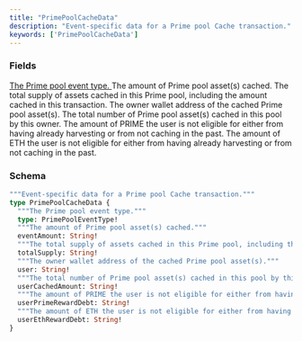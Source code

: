 ```yaml
---
title: "PrimePoolCacheData"
description: "Event-specific data for a Prime pool Cache transaction."
keywords: ['PrimePoolCacheData']
---
```


### Fields

<a href="/api-reference/types/primepooleventtype">
  <ResponseField name="type" type="PrimePoolEventType!" required>
    The Prime pool event type.
  </ResponseField>
</a>

<ResponseField name="eventAmount" type="String!" required>
  The amount of Prime pool asset(s) cached.
</ResponseField>

<ResponseField name="totalSupply" type="String!" required>
  The total supply of assets cached in this Prime pool, including the amount cached in this transaction.
</ResponseField>

<ResponseField name="user" type="String!" required>
  The owner wallet address of the cached Prime pool asset(s).
</ResponseField>

<ResponseField name="userCachedAmount" type="String!" required>
  The total number of Prime pool asset(s) cached in this pool by this owner.
</ResponseField>

<ResponseField name="userPrimeRewardDebt" type="String!" required>
  The amount of PRIME the user is not eligible for either from having already harvesting or from not caching in the past.
</ResponseField>

<ResponseField name="userEthRewardDebt" type="String!" required>
  The amount of ETH the user is not eligible for either from having already harvesting or from not caching in the past.
</ResponseField>

### Schema


```graphql 
"""Event-specific data for a Prime pool Cache transaction."""
type PrimePoolCacheData {
  """The Prime pool event type."""
  type: PrimePoolEventType!
  """The amount of Prime pool asset(s) cached."""
  eventAmount: String!
  """The total supply of assets cached in this Prime pool, including the amount cached in this transaction."""
  totalSupply: String!
  """The owner wallet address of the cached Prime pool asset(s)."""
  user: String!
  """The total number of Prime pool asset(s) cached in this pool by this owner."""
  userCachedAmount: String!
  """The amount of PRIME the user is not eligible for either from having already harvesting or from not caching in the past."""
  userPrimeRewardDebt: String!
  """The amount of ETH the user is not eligible for either from having already harvesting or from not caching in the past."""
  userEthRewardDebt: String!
}
```
